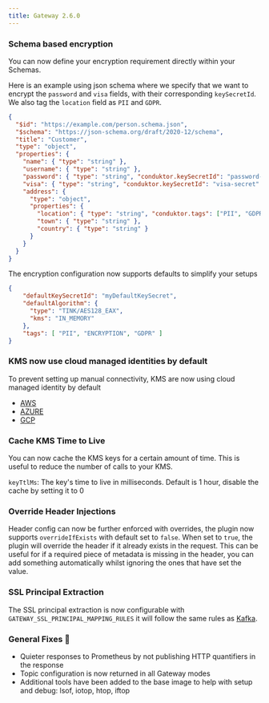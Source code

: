 ```yaml
---
title: Gateway 2.6.0
---
```


### Schema based encryption

You can now define your encryption requirement directly within your Schemas.

Here is an example using json schema where we specify that we want to encrypt the `password` and `visa` fields, with their corresponding `keySecretId`.
We also tag the `location` field as `PII` and `GDPR`.

```json
{
  "$id": "https://example.com/person.schema.json",
  "$schema": "https://json-schema.org/draft/2020-12/schema",
  "title": "Customer",
  "type": "object",
  "properties": {
    "name": { "type": "string" },
    "username": { "type": "string" },
    "password": { "type": "string", "conduktor.keySecretId": "password-secret"},
    "visa": { "type": "string", "conduktor.keySecretId": "visa-secret" },
    "address": {
      "type": "object",
      "properties": {
        "location": { "type": "string", "conduktor.tags": ["PII", "GDPR"] },
        "town": { "type": "string" },
        "country": { "type": "string" }
      }
    }
  }
}
```

The encryption configuration now supports defaults to simplify your setups

```json
{
    "defaultKeySecretId": "myDefaultKeySecret",
    "defaultAlgorithm": {
      "type": "TINK/AES128_EAX",
      "kms": "IN_MEMORY"
    },
    "tags": [ "PII", "ENCRYPTION", "GDPR" ]
}
```

### KMS now use cloud managed identities by default

To prevent setting up manual connectivity, KMS are now using cloud managed identity by default

- [AWS](https://docs.aws.amazon.com/sdk-for-java/v1/developer-guide/credentials.html#credentials-default)
- [AZURE](https://learn.microsoft.com/en-us/java/api/com.azure.identity.defaultazurecredential?view=azure-java-stable)
- [GCP](https://github.com/googleapis/google-auth-library-java/blob/main/README.md#application-default-credentials)

### Cache KMS Time to Live

You can now cache the KMS keys for a certain amount of time. This is useful to reduce the number of calls to your KMS.

`keyTtlMs`: The key's time to live in milliseconds. Default is 1 hour, disable the cache by setting it to 0


### Override Header Injections

Header config can now be further enforced with overrides, the plugin now supports `overrideIfExists` with default set to `false`. When set to `true`, the plugin will override the header if it already exists in the request. This can be useful for if a required piece of metadata is missing in the header, you can add something automatically whilst ignoring the ones that have set the value.


### SSL Principal Extraction

The SSL principal extraction is now configurable with `GATEWAY_SSL_PRINCIPAL_MAPPING_RULES` it will follow the same rules as [Kafka](https://kafka.apache.org/documentation/#brokerconfigs_ssl.principal.mapping.rules). 


### General Fixes 🔨

* Quieter responses to Prometheus by not publishing HTTP quantifiers in the response
* Topic configuration is now returned in all Gateway modes
* Additional tools have been added to the base image to help with setup and debug: lsof, iotop, htop, iftop
